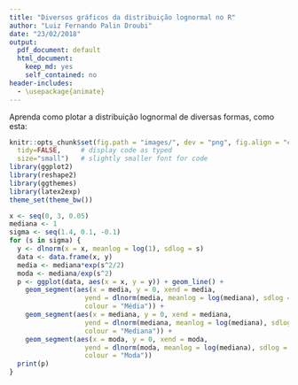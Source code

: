 ```yaml
---
title: "Diversos gráficos da distribuição lognormal no R"
author: "Luiz Fernando Palin Droubi"
date: "23/02/2018"
output:
  pdf_document: default
  html_document:
    keep_md: yes
    self_contained: no
header-includes:
  - \usepackage{animate}
---
```


Aprenda como plotar a distribuição lognormal de diversas formas, como esta:

```r
knitr::opts_chunk$set(fig.path = "images/", dev = "png", fig.align = "center",
  tidy=FALSE,     # display code as typed
  size="small")   # slightly smaller font for code
library(ggplot2)
library(reshape2)
library(ggthemes)
library(latex2exp)
theme_set(theme_bw())
```

```r
x <- seq(0, 3, 0.05)
mediana <- 1
sigma <- seq(1.4, 0.1, -0.1)
for (s in sigma) {
  y <- dlnorm(x = x, meanlog = log(1), sdlog = s)
  data <- data.frame(x, y)
  media <- mediana*exp(s^2/2)
  moda <- mediana/exp(s^2)
  p <- ggplot(data, aes(x = x, y = y)) + geom_line() + 
    geom_segment(aes(x = media, y = 0, xend = media, 
                   yend = dlnorm(media, meanlog = log(mediana), sdlog = s),
                   colour = "Média")) +
    geom_segment(aes(x = mediana, y = 0, xend = mediana,
                   yend = dlnorm(mediana, meanlog = log(mediana), sdlog = s),
                   colour = "Mediana")) +
    geom_segment(aes(x = moda, y = 0, xend = moda, 
                   yend = dlnorm(moda, meanlog = log(mediana), sdlog = s),
                   colour = "Moda"))
  print(p)
}
```



